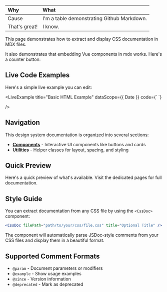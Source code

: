 
| Why | What |
:--- | :---
| Cause | I'm a table demonstrating Github Markdown. |
| That's great! | I know. |

This page demonstrates how to extract and display CSS documentation in MDX files.

It also demonstrates that embedding Vue components in mdx works.  Here's a counter button:

<HelloWorld />

## Live Code Examples

Here's a simple live example you can edit:

<LiveExample
  title="Basic HTML Example"
  dataScope={{ Date }}
  code={`<template>
  <div>
    <h3>Hello from Vue Live!</h3>
    <p>Current time: {{ new Date().toLocaleTimeString() }}</p>
    <button @click="count++" class="btn btn-primary">
      Clicked {{ count }} times
    </button>
  </div>
</template>

<script>
  data() {
    return {
      count: 0
    }
  }
}
</script>`}
/>

## Navigation

This design system documentation is organized into several sections:

- **[Components](components-page)** - Interactive UI components like buttons and cards
- **[Utilities](utilities)** - Helper classes for layout, spacing, and styling

## Quick Preview

Here's a quick preview of what's available. Visit the dedicated pages for full documentation.

## Style Guide

You can extract documentation from any CSS file by using the `<CssDoc>` component:

```jsx
<CssDoc filePath="path/to/your/css/file.css" title="Optional Title" />
```

The component will automatically parse JSDoc-style comments from your CSS files and display them in a beautiful format.

## Supported Comment Formats

- `@param` - Document parameters or modifiers
- `@example` - Show usage examples
- `@since` - Version information
- `@deprecated` - Mark as deprecated
